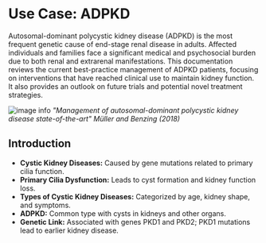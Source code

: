 # Use Case: ADPKD

Autosomal-dominant polycystic kidney disease (ADPKD) is the most frequent genetic cause of end-stage renal disease in adults. Affected individuals and families face a significant medical and psychosocial burden due to both renal and extrarenal manifestations. This documentation reviews the current best-practice management of ADPKD patients, focusing on interventions that have reached clinical use to maintain kidney function. It also provides an outlook on future trials and potential novel treatment strategies.

![image info](components/images/adpkd.png)
*"Management of autosomal-dominant polycystic kidney disease state-of-the-art" Müller and Benzing (2018)*

## Introduction

- **Cystic Kidney Diseases:** Caused by gene mutations related to primary cilia function.
- **Primary Cilia Dysfunction:** Leads to cyst formation and kidney function loss.
- **Types of Cystic Kidney Diseases:** Categorized by age, kidney shape, and symptoms.
- **ADPKD:** Common type with cysts in kidneys and other organs.
- **Genetic Link:** Associated with genes PKD1 and PKD2; PKD1 mutations lead to earlier kidney disease.

